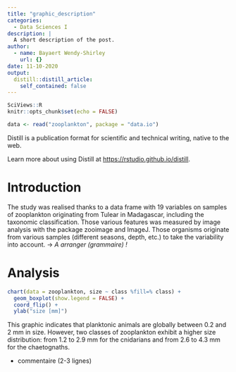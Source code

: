 ```yaml
---
title: "graphic_description"
categories:
  - Data Sciences I
description: |
  A short description of the post.
author:
  - name: Bayaert Wendy-Shirley
    url: {}
date: 11-10-2020
output:
  distill::distill_article:
    self_contained: false
---
```


```r
SciViews::R
knitr::opts_chunk$set(echo = FALSE)
```

```r
data <- read("zooplankton", package = "data.io")
```

Distill is a publication format for scientific and technical writing, native to the web.

Learn more about using Distill at <https://rstudio.github.io/distill>.

# Introduction

The study was realised thanks to a data frame with 19 variables on samples of zooplankton originating from Tulear in Madagascar, including the taxonomic classification.
Those various features was measured by image analysis with the package zooimage and ImageJ. 
Those organisms originate from various samples (different seasons, depth, etc.) to take the variability into account. -> *A arranger (grammaire) !*

# Analysis

```r
chart(data = zooplankton, size ~ class %fill=% class) +
  geom_boxplot(show.legend = FALSE) +
  coord_flip() +
  ylab("size [mm]")
```

This graphic indicates that planktonic animals are globally between 0.2 and 2 mm in size. However, two classes of zooplankton exhibit a higher size distribution: from 1.2 to 2.9 mm for the cnidarians and from 2.6 to 4.3 mm for the chaetognaths.

+ commentaire (2-3 lignes)

